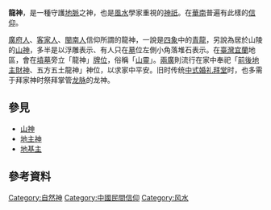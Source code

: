 '''龍神'''，是一種守護[[風水|地脈]]之神，也是[[風水|風水]]學家重視的[[神祇|神祇]]。在[[華南|華南]]普遍有此樣的[[信仰|信仰]]。

[[廣府人|廣府人]]、[[客家人|客家人]]、[[閩南人|閩南人]]信仰所謂的龍神，一說是[[四象|四象]]中的[[青龍|青龍]]，另說為居於山陵的[[山神|山神]]，多半是以浮雕表示、有人只在[[墓|墓]]位左側小角落堆石表示。在[[臺灣|臺灣]][[宜蘭縣|宜蘭]]地區，會在[[墳墓|墳墓]]旁立「龍神」[[牌位|牌位]]，俗稱「[[山靈|山靈]]」。[[兩廣|兩廣]]則流行在家中奉祀「[[地主神|前後地主財神]]、五方五土龍神」神位，以求家中平安。旧时传统[[中式婚礼|中式婚礼]][[拜堂|拜堂]]时，也多需于拜家神时祭拜掌管[[龙脉|龙脉]]的龙神。

{{multiple image
| align =center
| direction = horizontal
| footer_align =center
| image1 = Landlord God R2.jpg
| width1 =200
| caption1 = 廣府式五方土地龍神和地主財神位
| image2 = 福德正神龍神土地（客家民間信仰）.jpg
| width2 = 150
| caption2 = 福德正神神位和土地龍神神位
| image3 = 客家土地龍神神位(hak-kâ thú-thi liùng-sṳ̀n sṳ̀n vi).jpg
| width3 = 200
| caption3 = 客家土地龍神神位
}}

== 參見 ==

* [[山神|山神]]
* [[地主神|地主神]]
* [[地基主|地基主]]

== 參考資料 ==


{{宗教小作品}}

[[Category:自然神|Category:自然神]]
[[Category:中國民間信仰|Category:中國民間信仰]]
[[Category:风水|Category:风水]]